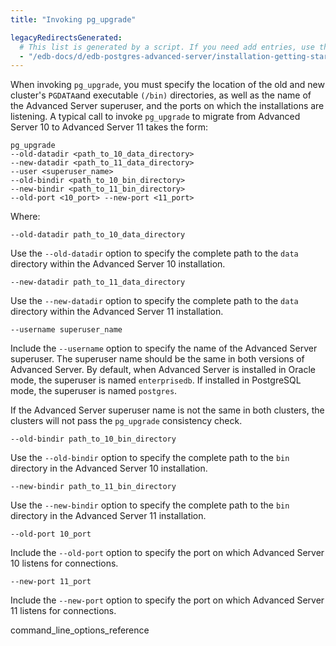 ```yaml
---
title: "Invoking pg_upgrade"

legacyRedirectsGenerated:
  # This list is generated by a script. If you need add entries, use the `legacyRedirects` key.
  - "/edb-docs/d/edb-postgres-advanced-server/installation-getting-started/upgrade-guide/11/EDB_Postgres_Advanced_Server_Upgrade_Guide.1.10.html"
---
```


When invoking `pg_upgrade`, you must specify the location of the old and new cluster's `PGDATA`and executable `(/bin)` directories, as well as the name of the Advanced Server superuser, and the ports on which the installations are listening. A typical call to invoke `pg_upgrade` to migrate from Advanced Server 10 to Advanced Server 11 takes the form:

```text
pg_upgrade
--old-datadir <path_to_10_data_directory>
--new-datadir <path_to_11_data_directory>
--user <superuser_name>
--old-bindir <path_to_10_bin_directory>
--new-bindir <path_to_11_bin_directory>
--old-port <10_port> --new-port <11_port>
```

Where:

`--old-datadir path_to_10_data_directory`

Use the `--old-datadir` option to specify the complete path to the `data` directory within the Advanced Server 10 installation.

`--new-datadir path_to_11_data_directory`

Use the `--new-datadir` option to specify the complete path to the `data` directory within the Advanced Server 11 installation.

`--username superuser_name`

Include the `--username` option to specify the name of the Advanced Server superuser. The superuser name should be the same in both versions of Advanced Server. By default, when Advanced Server is installed in Oracle mode, the superuser is named `enterprisedb`. If installed in PostgreSQL mode, the superuser is named `postgres`.

If the Advanced Server superuser name is not the same in both clusters, the clusters will not pass the `pg_upgrade` consistency check.

`--old-bindir path_to_10_bin_directory`

Use the `--old-bindir` option to specify the complete path to the `bin` directory in the Advanced Server 10 installation.

`--new-bindir path_to_11_bin_directory`

Use the `--new-bindir` option to specify the complete path to the `bin` directory in the Advanced Server 11 installation.

`--old-port 10_port`

Include the `--old-port` option to specify the port on which Advanced Server 10 listens for connections.

`--new-port 11_port`

Include the `--new-port` option to specify the port on which Advanced Server 11 listens for connections.

<div class="toctree" maxdepth="3">

command_line_options_reference

</div>
